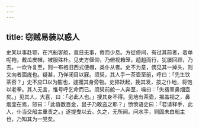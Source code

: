 ```yaml
---
---
---
```

title: 窃贼易装以惑人
---



史某以事赴鄂，在汽船客舱，竟日无事，倦而少息。方徙倚间，有过其前者，着单呢袍，戴瓜皮帽，被服殊朴。见史方偃仰，乃俯视箱笼，趦趄而行，犹屡回顾，乃去。一炊许复至，则一布袍旧西式便帽，类仆从者。史不为意，偶见其一掉头，则又向者面庞也。疑甚，乃佯闭目以寐。须臾，其人手一茶壶至前，呼曰：「先生饮茶否？」史不应□以为酣也，遽攫其身旁物。史猝跃起，挽其发，按之仆地，将饱以老拳。其人无言，惟号呼乞命而已。须臾前舱一人奔至，噪曰：「失翡翠鼻烟壶矣。」见其人，大喜，曰：「必此人也。」搜其身不得。见地有茶壶，揭盖视之，鼻烟壶在焉，怒曰：「此值数百金，鼠子乃敢盗之耶？」愤愤语史曰：「君请释手，此人，仆当交船主重责之。」遂提曳以去。久之，无所闻。问水手，则固未白船主也，乃知其为一党矣。